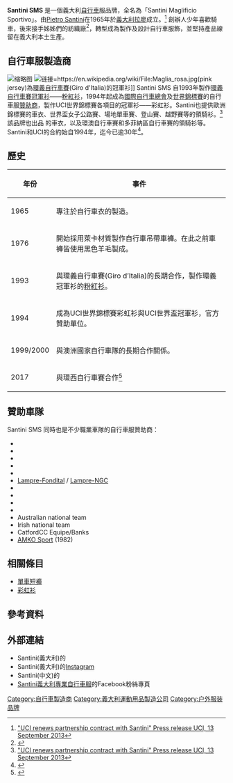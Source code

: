 {{Translating|||time=2017-03-08T14:40:15+08:00}}
'''Santini SMS''' 是一個義大利[[自行車|自行車]]服品牌，全名為「Santini Maglificio Sportivo」。由[[Pietro_Santini|Pietro Santini]]在1965年於[[義大利|義大利]][[拉廖_(科莫省)|拉廖]]成立。<ref name="UCI">[http://www.uci.ch/Modules/ENews/ENewsDetails.asp?id=OTYyNA&MenuId=MTI2Mjc "UCI renews partnership contract with Santini" Press release UCI, 13 September 2013]</ref> 創辦人少年喜歡騎車，後來接手姊姊們的紡織廠<ref>{{Cite web|url=https://www.santinisms.it/en/content/about-us-11|title=MADE IN ITALY, MADE WITH PASSION|accessdate=2017-03-13|author=|date=|publisher=|archive-date=2017-03-13|archive-url=https://web.archive.org/web/20170313214535/https://www.santinisms.it/en/content/about-us-11|dead-url=no}}</ref>，轉型成為製作及設計自行車服飾，並堅持產品線留在義大利本土生產。{{infobox brand|name=Santini SMS|logo=|image=|caption=Made in Italy, made with passion|type=自行車服飾|currentowner=Santini Maglificio Sportivo|origin=義大利|introduced=1965|discontinued=|related=|markets=全球|previousowners=|trademarkregistrations=Lallio (BG) ITALY|ambassadors=|tagline=Made in Italy, made with passion.|website=[http://www.santinisms.it/ santinisms.it]
[http://www.santinisms.tw/ santinisms.tw (中文)]}}

== 自行車服製造商 ==
[[File:2011_Road_World_Championships_Mens_road_race_podium.jpg|缩略图]]
[[File:Maglia_rosa.jpg|链接=https://en.wikipedia.org/wiki/File:Maglia_rosa.jpg]](pink jersey)為[[環義自由車賽|環義自行車賽]](Giro d'Italia)的冠軍衫]]
Santini SMS 自1993年製作[[環義自由車賽|環義自行車賽]][[冠軍衫|冠軍衫]]——[[粉紅衫|粉紅衫]]，1994年起成為[[國際自由車總會|國際自行車總會]]及[[世界錦標賽|世界錦標賽]]的自行車服[[贊助商|贊助商]]，製作UCI世界錦標賽各項目的冠軍衫——彩虹衫。Santini也提供歐洲錦標賽的車衣、世界盃女子公路賽、場地單車賽、登山賽、越野賽等的領騎衫。<ref name="UCI2">[http://www.uci.ch/Modules/ENews/ENewsDetails.asp?id=OTYyNA&MenuId=MTI2Mjc "UCI renews partnership contract with Santini" Press release UCI, 13 September 2013]</ref>   該品牌也出品 {{link-en|UCI ProTour|UCI ProTour}} 的車衣，以及環澳自行車賽和多菲納區自行車賽的領騎衫等。Santini和UCI的合約始自1994年，迄今已逾30年<ref>{{Cite web|url=http://www.santinisms.tw/Blog_Detail.aspx?ID=65978a09-6216-4b94-bcab-e601bd5315b3&ParentID=71eb55cc-5e9d-4da9-b890-2286deb6345c|title=王者的彩虹衫之戰|accessdate=2017-03-13|author=|date=2016-08-22|publisher=Santini義大利專業自行車服|archive-date=2017-03-13|archive-url=https://web.archive.org/web/20170313215637/http://www.santinisms.tw/Blog_Detail.aspx?ID=65978a09-6216-4b94-bcab-e601bd5315b3&ParentID=71eb55cc-5e9d-4da9-b890-2286deb6345c|dead-url=no}}</ref>。

== 歷史 ==
{| class="wikitable"
!年份
!事件
|-
|1965
|專注於自行車衣的製造。
|-
|1976
|開始採用萊卡材質製作自行車吊帶車褲。在此之前車褲皆使用黑色羊毛製成。
|-
|1993
|與環義自行車賽(Giro d’Italia)的長期合作，製作環義冠軍衫的[[粉紅衫|粉紅衫]]。
|-
|1994
|成為UCI世界錦標賽彩虹衫與UCI世界盃冠軍衫，官方贊助單位。
|-
|1999/2000
|與澳洲國家自行車隊的長期合作關係。
|-
|2017
|與環西自行車賽合作<ref>{{Cite web|url=http://www.lavuelta.com/la-vuelta/2017/us/pre-race/news/ahc/la-vuelta-2017-and-santini-six-jerseys-for-six-stages.html|title=La Vuelta 2017 and Santini: Six Jerseys for Six Stages|accessdate=2017-03-13|author=|date=|publisher=環西自行車賽官方網站|archive-date=2017-03-13|archive-url=https://web.archive.org/web/20170313215757/http://www.lavuelta.com/la-vuelta/2017/us/pre-race/news/ahc/la-vuelta-2017-and-santini-six-jerseys-for-six-stages.html|dead-url=no}}</ref>
|}

== 贊助車隊 ==
Santini SMS 同時也是不少職業車隊的自行車服贊助商：
* {{link-en|Belkin Pro Cycling Team|Belkin Pro Cycling Team}}
* {{link-en|La Vie Claire|La Vie Claire}}
* {{link-en|Mercatone Uno|Mercatone Uno}}
* {{link-en|Acqua & Sapone|Acqua & Sapone}}
* {{link-en|Selle Italia|Selle Italia}}
* [[Lampre-Fondital|Lampre-Fondital]] / [[阿聯酋航空車隊|Lampre-NGC]]
* {{link-en|Team Katusha|Team Katusha}}
* {{link-en|Diquigiovanni-Androni Giocattoli|Androni Giocattoli}}
* {{link-en|GreenEdge|Greenedge}}
* {{link-en|Vacansoleil-DCM|Vacansoleil-DCM}}
* Australian national team
* Irish national team
* CatfordCC Equipe/Banks
* [[AMKO_Sport|AMKO Sport]] (1982)

== 相關條目 ==
* [[單車短褲|單車短褲]]
* [[彩虹戰衣|彩虹衫]]

== 參考資料 ==
{{reflist}}

== 外部連結 ==
{{Commons category}}
* Santini(義大利)的{{Official website|http://www.santinisms.it/|name=}}
* Santini(義大利)的[https://web.archive.org/web/20150623080255/https://instagram.com/santinisms/ Instagram]
* Santini(中文)的{{Official website|http://www.santinisms.tw/|name=}}
* [https://www.facebook.com/santinisms.tw Santini義大利專業自行車服]{{Wayback|url=https://www.facebook.com/santinisms.tw |date=20190217213913 }}的Facebook粉絲專頁
[[Category:自行車製造商|Category:自行車製造商]]
[[Category:義大利運動用品製造公司|Category:義大利運動用品製造公司]]
[[Category:户外服装品牌|Category:户外服装品牌]]